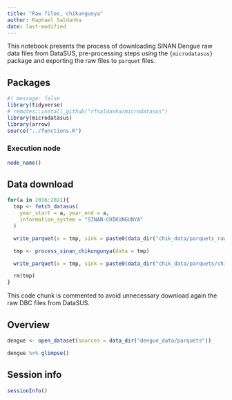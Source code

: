 ```yaml
---
title: "Raw files, chikungunya"
author: Raphael Saldanha
date: last-modified
---
```


This notebook presents the process of downloading SINAN Dengue raw data files from DataSUS, pre-processing steps using the `{microdatasus}` package and exporting the raw files to `parquet` files.

## Packages

```r
#| message: false
library(tidyverse)
# remotes::install_github("rfsaldanha/microdatasus")
library(microdatasus)
library(arrow)
source("../functions.R")
```

### Execution node

```r
node_name()
```

## Data download

```r
for(a in 2016:2021){
  tmp <- fetch_datasus(
    year_start = a, year_end = a,
    information_system = "SINAN-CHIKUNGUNYA"
  )

  write_parquet(x = tmp, sink = paste0(data_dir("chik_data/parquets_raw/raw_chik_"),a, ".parquet"))

  tmp <- process_sinan_chikungunya(data = tmp)

  write_parquet(x = tmp, sink = paste0(data_dir("chik_data/parquets/chik_"), a, ".parquet"))

  rm(tmp)
}
```

::: callout-warning
This code chunk is commented to avoid unnecessary download again the raw DBC files from DataSUS.
:::

## Overview

```r
dengue <- open_dataset(sources = data_dir("dengue_data/parquets"))
```

```r
dengue %>% glimpse()
```

## Session info

```r
sessionInfo()
```
